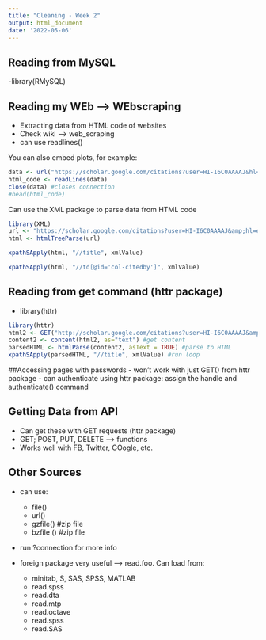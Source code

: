 ```yaml
---
title: "Cleaning - Week 2"
output: html_document
date: '2022-05-06'
---
```


## Reading from MySQL
-library(RMySQL)


## Reading my WEb --> WEbscraping
- Extracting data from HTML code of websites
- Check wiki --> web_scraping
- can use readlines()

You can also embed plots, for example:

```r
data <- url("https://scholar.google.com/citations?user=HI-I6C0AAAAJ&hl=en") #opens conection
html_code <- readLines(data)
close(data) #closes connection
#head(html_code)
```
Can use the XML package to parse data from HTML code
```r
library(XML)
url <- "https://scholar.google.com/citations?user=HI-I6C0AAAAJ&amp;hl=en"
html <- htmlTreeParse(url)

xpathSApply(html, "//title", xmlValue)

xpathSApply(html, "//td[@id='col-citedby']", xmlValue)
```
## Reading from get command (httr package)
- library(httr)

``` r
library(httr)
html2 <- GET("http://scholar.google.com/citations?user=HI-I6C0AAAAJ&amp;hl=en") #open connection
content2 <- content(html2, as="text") #get content
parsedHTML <- htmlParse(content2, asText = TRUE) #parse to HTML
xpathSApply(parsedHTML, "//title", xmlValue) #run loop
```
##Accessing pages with passwords
- won't work with just GET() from httr package
- can authenticate using httr package: assign the handle and authenticate() command


## Getting Data from API 
- Can get these with GET requests (httr package)
- GET; POST, PUT, DELETE --> functions
- Works well with FB, Twitter, GOogle, etc.

## Other Sources
- can use:
    - file()
    - url()
    - gzfile() #zip file
    - bzfile () #zip file
- run ?connection for more info

- foreign package very useful --> read.foo. Can load from:
    - minitab, S, SAS, SPSS, MATLAB
    - read.spss
    - read.dta
    - read.mtp
    - read.octave
    - read.spss
    - read.SAS




